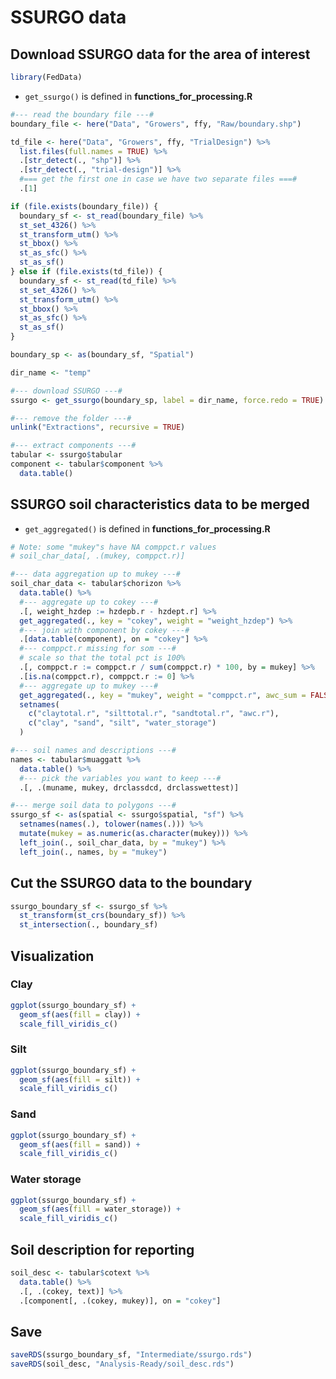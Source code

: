 # SSURGO data

## Download SSURGO data for the area of interest

```r
library(FedData)
```

+ `get_ssurgo()` is defined in **functions_for_processing.R** 

```r
#--- read the boundary file ---#
boundary_file <- here("Data", "Growers", ffy, "Raw/boundary.shp") 

td_file <- here("Data", "Growers", ffy, "TrialDesign") %>% 
  list.files(full.names = TRUE) %>% 
  .[str_detect(., "shp")] %>% 
  .[str_detect(., "trial-design")] %>% 
  #=== get the first one in case we have two separate files ===#
  .[1]

if (file.exists(boundary_file)) {
  boundary_sf <- st_read(boundary_file) %>%
  st_set_4326() %>%
  st_transform_utm() %>%
  st_bbox() %>%
  st_as_sfc() %>%
  st_as_sf()
} else if (file.exists(td_file)) {
  boundary_sf <- st_read(td_file) %>%
  st_set_4326() %>%
  st_transform_utm() %>%
  st_bbox() %>%
  st_as_sfc() %>%
  st_as_sf()
}

boundary_sp <- as(boundary_sf, "Spatial")

dir_name <- "temp"

#--- download SSURGO ---#
ssurgo <- get_ssurgo(boundary_sp, label = dir_name, force.redo = TRUE)

#--- remove the folder ---#
unlink("Extractions", recursive = TRUE)

#--- extract components ---#
tabular <- ssurgo$tabular
component <- tabular$component %>% 
  data.table()
```

## SSURGO soil characteristics data to be merged

+ `get_aggregated()` is defined in **functions_for_processing.R** 

```r
# Note: some "mukey"s have NA comppct.r values 
# soil_char_data[, .(mukey, comppct.r)]

#--- data aggregation up to mukey ---#
soil_char_data <- tabular$chorizon %>% 
  data.table() %>% 
  #--- aggregate up to cokey ---#
  .[, weight_hzdep := hzdepb.r - hzdept.r] %>% 
  get_aggregated(., key = "cokey", weight = "weight_hzdep") %>% 
  #--- join with component by cokey ---#
  .[data.table(component), on = "cokey"] %>% 
  #--- comppct.r missing for som ---#
  # scale so that the total pct is 100%
  .[, comppct.r := comppct.r / sum(comppct.r) * 100, by = mukey] %>% 
  .[is.na(comppct.r), comppct.r := 0] %>% 
  #--- aggregate up to mukey ---#
  get_aggregated(., key = "mukey", weight = "comppct.r", awc_sum = FALSE) %>% 
  setnames(
    c("claytotal.r", "silttotal.r", "sandtotal.r", "awc.r"), 
    c("clay", "sand", "silt", "water_storage")
  )

#--- soil names and descriptions ---#
names <- tabular$muaggatt %>% 
  data.table() %>% 
  #--- pick the variables you want to keep ---#
  .[, .(muname, mukey, drclassdcd, drclasswettest)]

#--- merge soil data to polygons ---#
ssurgo_sf <- as(spatial <- ssurgo$spatial, "sf") %>% 
  setnames(names(.), tolower(names(.))) %>% 
  mutate(mukey = as.numeric(as.character(mukey))) %>% 
  left_join(., soil_char_data, by = "mukey") %>% 
  left_join(., names, by = "mukey") 
```

## Cut the SSURGO data to the boundary 

```r
ssurgo_boundary_sf <- ssurgo_sf %>% 
  st_transform(st_crs(boundary_sf)) %>% 
  st_intersection(., boundary_sf)  
```

## Visualization

### Clay

```r
ggplot(ssurgo_boundary_sf) +
  geom_sf(aes(fill = clay)) +
  scale_fill_viridis_c()
```

### Silt

```r
ggplot(ssurgo_boundary_sf) +
  geom_sf(aes(fill = silt)) +
  scale_fill_viridis_c()
```

### Sand

```r
ggplot(ssurgo_boundary_sf) +
  geom_sf(aes(fill = sand)) +
  scale_fill_viridis_c() 
```

### Water storage

```r
ggplot(ssurgo_boundary_sf) +
  geom_sf(aes(fill = water_storage)) +
  scale_fill_viridis_c() 
```

## Soil description for reporting

```r
soil_desc <- tabular$cotext %>% 
  data.table() %>% 
  .[, .(cokey, text)] %>% 
  .[component[, .(cokey, mukey)], on = "cokey"]
```

## Save

```r
saveRDS(ssurgo_boundary_sf, "Intermediate/ssurgo.rds")
saveRDS(soil_desc, "Analysis-Ready/soil_desc.rds")
```
